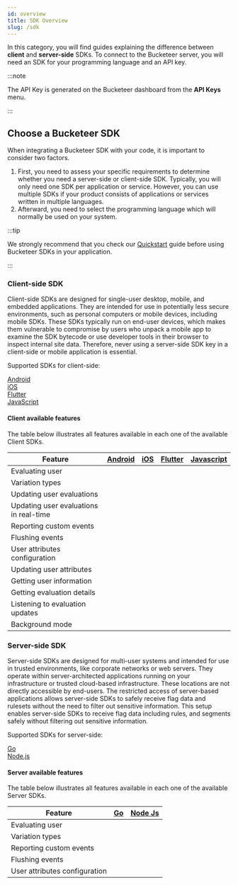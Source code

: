 ```yaml
---
id: overview
title: SDK Overview
slug: /sdk
---
```




In this category, you will find guides explaining the difference between **client** and **server-side** SDKs. To connect to the Bucketeer server, you will need an SDK for your programming language and an API key.

:::note

The API Key is generated on the Bucketeer dashboard from the **API Keys** menu.

:::

## Choose a Bucketeer SDK

When integrating a Bucketeer SDK with your code, it is important to consider two factors.

1. First, you need to assess your specific requirements to determine whether you need a server-side or client-side SDK. Typically, you will only need one SDK per application or service. However, you can use multiple SDKs if your product consists of applications or services written in multiple languages.
2. Afterward, you need to select the programming language which will normally be used on your system.

:::tip

We strongly recommend that you check our [Quickstart](/getting-started/quickstart) guide before using Bucketeer SDKs in your application.

:::

### Client-side SDK

Client-side SDKs are designed for single-user desktop, mobile, and embedded applications. They are intended for use in potentially less secure environments, such as personal computers or mobile devices, including mobile SDKs. These SDKs typically run on end-user devices, which makes them vulnerable to compromise by users who unpack a mobile app to examine the SDK bytecode or use developer tools in their browser to inspect internal site data. Therefore, never using a server-side SDK key in a client-side or mobile application is essential.

Supported SDKs for client-side:


<div className="row" style={{maxWidth: '500px'}}>

  <div className="col--3 text--center">
    <a href="/sdk/client-side/android" className="brand-link">
      <i className="android-icon brand-icon"></i>
      <span>Android</span>
    </a>
  </div>

  <div className="col--3 text--center">
    <a href="/sdk/client-side/ios" className="brand-link">
      <i className="ios-icon brand-icon"></i>
      <span>iOS</span>
    </a>
  </div>

  <div className="col--3 text--center">
    <a href="/sdk/client-side/flutter" className="brand-link">
      <i className="flutter-icon brand-icon"></i>
      <span>Flutter</span>
    </a>
  </div>

  <div className="col--3 text--center">
    <a href="/sdk/client-side/javascript" className="brand-link">
      <i className="javascript-icon brand-icon"></i>
      <span>JavaScript</span>
    </a>
  </div>

</div>

#### Client available features

The table below illustrates all features available in each one of the available Client SDKs.

<div className="sdk-table">
  <table>
    <thead>
      <tr>
        <th>Feature</th>
        <th><a href="/sdk/client-side/android">Android</a> </th>
        <th><a href="/sdk/client-side/ios">iOS</a></th>
        <th><a href="/sdk/client-side/flutter">Flutter</a></th>
        <th><a href="/sdk/client-side/javascript">Javascript</a></th>
      </tr>
    </thead>
    <tbody>
      <tr>
        <td>Evaluating user</td>
        <td><CheckSVG/></td>
        <td><CheckSVG/></td>
        <td><CheckSVG/></td>
        <td><CheckSVG/></td>
      </tr>
      <tr>
        <td>Variation types</td>
        <td><CheckSVG/></td>
        <td><CheckSVG/></td>
        <td><CheckSVG/></td>
        <td><CheckSVG/></td>
      </tr>
      <tr>
        <td>Updating user evaluations</td>
        <td><CheckSVG/></td>
        <td><CheckSVG/></td>
        <td><CheckSVG/></td>
        <td><CheckSVG/></td>
      </tr>
      <tr>
        <td>Updating user evaluations in real-time</td>
        <td><CheckSVG/></td>
        <td><CheckSVG/></td>
        <td><CheckSVG/></td>
        <td><UncheckSVG/></td>
      </tr>
      <tr>
        <td>Reporting custom events</td>
        <td><CheckSVG/></td>
        <td><CheckSVG/></td>
        <td><CheckSVG/></td>
        <td><CheckSVG/></td>
      </tr>
      <tr>
        <td>Flushing events</td>
        <td><CheckSVG/></td>
        <td><CheckSVG/></td>
        <td><CheckSVG/></td>
        <td><CheckSVG/></td>
      </tr>
      <tr>
        <td>User attributes configuration</td>
        <td><CheckSVG/></td>
        <td><CheckSVG/></td>
        <td><CheckSVG/></td>
        <td><CheckSVG/></td>
      </tr>
      <tr>
        <td>Updating user attributes</td>
        <td><CheckSVG/></td>
        <td><CheckSVG/></td>
        <td><CheckSVG/></td>
        <td><CheckSVG/></td>
      </tr>
      <tr>
        <td>Getting user information</td>
        <td><CheckSVG/></td>
        <td><CheckSVG/></td>
        <td><CheckSVG/></td>
        <td><CheckSVG/></td>
      </tr>
      <tr>
        <td>Getting evaluation details</td>
        <td><CheckSVG/></td>
        <td><CheckSVG/></td>
        <td><CheckSVG/></td>
        <td><CheckSVG/></td>
      </tr>
      <tr>
        <td>Listening to evaluation updates</td>
        <td><CheckSVG/></td>
        <td><CheckSVG/></td>
        <td><CheckSVG/></td>
        <td><CheckSVG/></td>
      </tr>
      <tr>
        <td>Background mode</td>
        <td><CheckSVG/></td>
        <td><CheckSVG/></td>
        <td><CheckSVG/></td>
        <td><UncheckSVG/></td>
      </tr>
    </tbody>
  </table>
</div>



### Server-side SDK

Server-side SDKs are designed for multi-user systems and intended for use in trusted environments, like corporate networks or web servers. They operate within server-architected applications running on your infrastructure or trusted cloud-based infrastructure. These locations are not directly accessible by end-users. The restricted access of server-based applications allows server-side SDKs to safely receive flag data and rulesets without the need to filter out sensitive information. This setup enables server-side SDKs to receive flag data including rules, and segments safely without filtering out sensitive information.

Supported SDKs for server-side:

<div className="row" style={{maxWidth: '500px'}}>

  <div className="col--3 text--center">
    <a href="/sdk/server-side/go" className="brand-link">
      <i className="golang-icon brand-icon"></i>
      <span>Go</span>
    </a>
  </div>

  <div className="col--3 text--center">
    <a href="/sdk/server-side/node-js" className="brand-link">
      <i className="nodejs-icon brand-icon"></i>
      <span>Node.js</span>
    </a>
  </div>

</div>

#### Server available features

The table below illustrates all features available in each one of the available Server SDKs.

<div className="sdk-table">
  <table>
    <thead>
      <tr>
        <th>Feature</th>
        <th><a href='/sdk/server-side/go'>Go</a></th>
        <th><a href='/sdk/server-side/node-js'>Node Js</a></th>
      </tr>
    </thead>
    <tbody>
      <tr>
        <td>Evaluating user</td>
        <td><CheckSVG/></td>
        <td><CheckSVG/></td>
      </tr>
      <tr>
        <td>Variation types</td>
        <td><CheckSVG/></td>
        <td><CheckSVG/></td>
      </tr>
      <tr>
        <td>Reporting custom events</td>
        <td><CheckSVG/></td>
        <td><CheckSVG/></td>
      </tr>
      <tr>
        <td>Flushing events</td>
        <td><CheckSVG/></td>
        <td><CheckSVG/></td>
      </tr>
      <tr>
        <td>User attributes configuration</td>
        <td><CheckSVG/></td>
        <td><CheckSVG/></td>
      </tr>
    </tbody>
  </table>
</div>